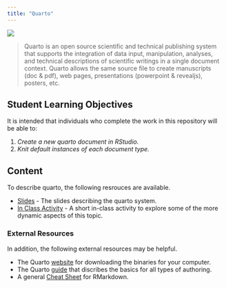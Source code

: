 ```yaml
---
title: "Quarto"
---
```


[![](media/quarto.png){fig-align="center"}](https://quarto.org/)

> Quarto is an open source scientific and technical publishing system that supports the integration of data input, manipulation, analyses, and technical descriptions of scientific writings in a single document context. Quarto allows the same source file to create manuscripts (doc & pdf), web pages, presentations (powerpoint & revealjs), posters, etc.

## Student Learning Objectives

It is intended that individuals who complete the work in this repository will be able to:

1. *Create a new quarto document in RStudio.*
1. *Knit default instances of each document type.*

## Content

To describe quarto, the following resrouces are available.

-   [Slides](https://dyerlabteaching.github.io/Quarto/slides.html) - The slides describing the quarto system.
-   [In Class Activity](https://dyerlabteaching.github.io/Quarto/in-class.html) - A short in-class activity to explore some of the more dynamic aspects of this topic.

### External Resources

In addition, the following external resources may be helpful.

- The Quarto [website](https://quarto.org) for downloading the binaries for your computer.
- The Quarto [guide](https://quarto.org/docs/guide/) that discribes the basics for all types of authoring.
- A general [Cheat Sheet](https://github.com/rstudio/cheatsheets/raw/main/rmarkdown.pdf) for RMarkdown.
